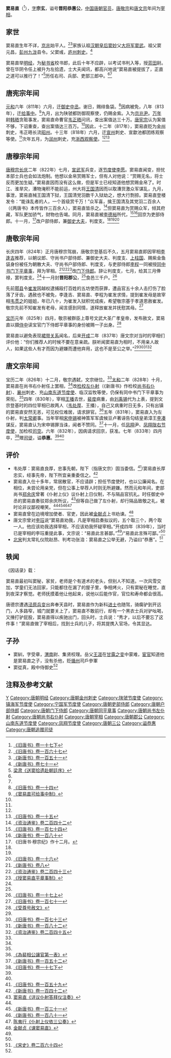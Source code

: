 {{Infobox Biography
| subject_name=窦易直
| date_of_birth  = 8世纪
| place_of_birth = [[唐朝|唐朝]]
| date_of_death  = 833年4月29日
| place_of_death = [[唐朝|唐朝]][[長安|長安]]
| occupation     = [[唐朝|唐朝]]官员
}}

'''窦易直'''（{{bd|8世纪||833年|4月29日|catIdx=D}}<ref>[[:s:舊唐書/卷17下|《旧唐书》卷一十七下]]</ref>），[[表字|字]]'''宗玄'''，谥号'''晋阳恭惠公'''，[[中国|中国]][[唐朝|唐朝]][[官员|官员]]，[[唐敬宗|唐敬宗]]和[[唐文宗|唐文宗]]年间为[[宰相|宰相]]。

== 家世 ==
窦易直生年不详，[[京兆|京兆]]始平人。<ref name=BT167>[[:s:舊唐書/卷167|《旧唐书》卷一百六十七]]</ref><ref name=NBT151>[[:s:新唐書/卷151|《新唐书》卷一百五十一]]</ref>家族认祖[[汉朝|汉朝]][[皇后|皇后]][[窦妙|窦妙]]父[[大将军_(东亚)|大将军]][[窦武|窦武]]。祖父窦元昌，[[彭州|彭州]][[九泷|九泷]]县令。父窦彧，[[庐州|庐州]][[刺史|刺史]]。<ref>[http://www.sidneyluo.net/a/a17/071b.htm 《新唐书》卷七十一]</ref>

窦易直举[[明经|明经]]，为[[秘书省|秘书省]]校书郎，此后十年不应辟，以考试书判入等，授[[蓝田县|蓝田]]尉。曾在华阴令任上被升为左拾遗，士大夫闻讯，都高兴地说“窦易直被提拔了，正直之道可以推行了！”<ref>[[:s:送窦拾遗赴朝廷序|梁肃《送窦拾遗赴朝廷序》]]</ref>历任右司、兵部、吏部三郎中。<ref name=BT167/><ref name=NBT151/>

== 唐宪宗年间 ==
[[元和_(唐朝)|元和]]六年（811年）六月，迁[[御史中丞|御史中丞]]。谢日，赐绯鱼袋。<ref>[[:s:舊唐書/卷14|《旧唐书》卷一十四]]</ref>因病被免，八年（813年），迁[[给事中|给事中]]。<ref>[[:s:窦易直可给事中制|《窦易直可给事中制》]]</ref>九月，出为陕虢都防御观察使，仍赐金紫。入为[[京兆尹|京兆尹]]。[[万年|万年]]尉[[韩晤|韩晤]]贪赃事发，窦易直命曹官[[韦正晤|韦正晤]]问讯，查出案值达三十万。[[唐宪宗|唐宪宗]]认为案值不够，下诏重查，查出案值达三百万。<ref name=BT167/>因此，十二年（817年），窦易直贬为[[金州|金州]]刺史，韦正晤长流[[昭州|昭州]]。十三年（818年）六月，迁[[宣州|宣州]]刺史、宣歙池都团练观察等使。<ref name=BT167/>次年五月，为[[润州|润州]]刺史，充[[浙西观察使|浙西观察使]]。<ref name=NBT151/><ref name=BT15>[[:s:舊唐書/卷15|《旧唐书》卷一十五]]</ref>

== 唐穆宗年间 ==
[[唐穆宗|唐穆宗]][[长庆|长庆]]二年（822年）七月，[[宣武军|宣武军]]兵变，逐[[节度使|节度使]][[李愿|李愿]]。窦易直闻变，担忧本部士兵也会如法炮制。他想以金帛赏赐军士，但有人对他说：“赏赐无名，将士反而更加生疑。”窦易直因而没有这么做，但是军士已经知道他想赏赐金帛了。时江、淮旱灾，漕物淹积不能前运，州大将[[王国清|王国清]]因而以取漕货激众军谋乱，九月，事泄，窦易直械王国清下狱，王国清党羽数千入狱劫之，想大行剽掠。窦易直登楼发令：“能诛乱者的人，一个首级赏千万！”众军喜，擒王国清及其党羽二百余人（《两唐书》本传皆作三百余人），窦易直皆杀之。<ref>[[:s:資治通鑑/卷242|《资治通鉴》卷二百四十二]]</ref>但窦易直为赏赐众军，倾其府藏，军队更加骄气，财物也告竭。同月，窦易直被[[李德裕|李德裕]]所代，<ref name=BT174>[[:s:舊唐書/卷174|《旧唐书》卷一百七十四]]</ref><ref>[[:s:新唐書/卷180|《新唐书》卷一百八十]]</ref>回京为吏部侍郎。十一月，<ref>《旧唐书·穆宗纪》作十二月。</ref>改户部侍郎，兼[[御史大夫|御史大夫]]，判度支。<ref name=BT167/><ref name=NBT151/><ref name=BT16>[[:s:舊唐書/卷16|《旧唐书》卷一十六]]</ref>

== 唐敬宗年间 ==
长庆四年（824年）正月唐穆宗驾崩，唐敬宗登基后不久，五月窦易直即因宰相[[李逢吉|李逢吉]]推荐，以朝议郎、守尚书户部侍郎、兼御史大夫、判度支、[[上柱国|上柱国]]、赐紫金鱼袋身份被任为朝散大夫、守尚书户部侍郎、判度支，与吏部侍郎[[李程|李程]]一同被授[[同中书门下平章事|同中书门下平章事]]，拜为宰相。<ref name=NBT8>[[:s:新唐書/卷8|《新唐书》卷八]]</ref><ref name=ZZTJ243>[[:s:資治通鑑/卷243|《资治通鉴》卷二百四十三]]</ref><ref>[[:s:授窦易直平章事制|《授窦易直平章事制》]]</ref>改[[门下侍郎|门下侍郎]]。辞让判度支，七月，给其三月俸禄，罢判度支。<ref name=BT167/>十一月封'''晋阳郡公'''，<ref name=NBT151/>食邑三千户。<ref name=BT17-1>[[:s:舊唐書/卷17上|《旧唐书》卷一十七上]]</ref>

先前[[鄠县|鄠县]]令[[崔发|崔发]]因越权逮捕殴打百姓的五坊使而获罪，遭品官五十余人击打伤了脸落了牙齿，遇赦也不被免，李逢吉、窦易直、李程为崔发求情，提到崔发母是故宰相[[韦贯之|韦贯之]]的姐姐，年已八十，为崔发入狱积忧成疾，希望敬宗基于孝道恩赦崔发。敬宗先前不知崔发有老母，闻言感到同情，遂释放崔发并抚慰其母。<ref name=BT171>[[:s:舊唐書/卷171|《旧唐书》卷一百七十一]]</ref>

[[宝历_(唐朝)|宝历]]元年（825年）四月，敬宗被群臣上尊号文武大圣广孝皇帝，发布赦文，窦易直以摄[[侍中|侍中]]读宝官门下侍郎平章事的身份被赐一子出身。<ref>[[:s:受尊號赦文_(李湛)|《受尊号赦文》]]</ref>

窦易直以避免表现[[裙带关系|裙带关系]]闻名，后来[[开成|开成]]二年（837年）唐文宗对当时的宰相们评价他：“你们推荐人的时候不要在意亲疏。朕听闻窦易直为相时，不用亲人故人，如果这些人有才而因为避嫌而遭他弃用，这也不是至公之举。”<ref name=NBT151/><ref name=BT173>[[:s:舊唐書/卷173|《旧唐书》卷一百七十三]]</ref><ref name=NBT182>[[:s:新唐書/卷182|《新唐书》卷一百八十二]]</ref><ref>[[:s:資治通鑑/卷245|《资治通鉴》卷二百四十五]]</ref>

== 唐文宗年间 ==
宝历二年（826年）十二月，敬宗遇弑，文宗继位。<ref name=ZZTJ243/>[[太和_(唐朝)|太和]]二年（828年）十月，窦易直在尚书右仆射任上罢相，<ref name=NBT8/>改[[检校|检校]][[左仆射|左仆射]]（《新唐书》作检校[[尚书|尚书]][[右仆射|右仆射]]）、[[襄州_(西魏)|襄州]]刺史、充[[山南东道节度使|山南东道节度使]]、临汉监牧等使，仍保有同中书门下平章事为荣衔。<ref name=BT17-1/>四年（830年），宰相[[王播|王播]]去世，[[裴度|裴度]]病重，由[[刘禹锡|刘禹锡]]代为上表，提到文宗登基时的四位宰相已故两人（[[韦处厚|韦处厚]]、王播），自己又病重时日无多，只有出镇的窦易直安然无恙，可见权位难居，请求辞官。<ref>[[:s:為裴相公讓官第一表|《為裴相公讓官第一表》]]</ref>五年（831年），窦易直入为左仆射，判[[太常卿|太常卿]]事。当年宰相[[宋申锡|宋申锡]]被神策军军虞候豆卢著诬告勾结皇弟漳王[[李凑|李凑]]谋反，窦易直认为宋申锡罪当诛，闻者不赞同。<ref>[[:s:新唐書/卷152|《新唐书》卷一百五十二]]</ref>十一月，任[[凤翔|凤翔]]尹、[[凤翔陇右节度使|凤翔陇右节度使]]，加检校[[司空|司空]]。六年（832年），因病请求回京，获准。七年（833年）四月卒，<ref name=BT17-2>[[:s:舊唐書/卷17下|《旧唐书》卷一十七下]]</ref>赠[[司徒|司徒]]，谥'''恭惠'''。<ref name=BT167/><ref name=NBT151/>

== 评价 ==
*韦处厚：窦易直良厚，忠事先朝，陛下（指唐文宗）固当委信。<ref>[[:s:舊唐書/卷159|《旧唐书》卷一百五十九]]</ref>/窦易直长厚忠实，经事先帝，陛下所宜亲重委信之。<ref>[[:s:新唐书/卷142|《新唐书》卷一百四十二]]</ref>
*窦易直入仕十多年，常居散官，不应请辟；担任节度使时，也以公廉闻名。在相位，未尝论用亲党，但在公事上举荐人时则无所避嫌。然而元和年间，吏部尚书[[郑余庆|郑余庆]]曾著《仆射上仪》议仆射上日仪制，不与隔品官抗礼。时任御史中丞的窦易直奏驳郑余庆所议，<ref>[[:s:详议仆射答拜仪注奏|窦易直《详议仆射答拜仪注奏》]]</ref>但等自己做了左仆射，却行隔品致敬之礼，被时论非议鄙视嘲笑。<ref name=BT167/><ref>[[:s:新唐书/卷131|《新唐书》卷一百三十一]]</ref><ref>[[:s:新唐書/卷181|《新唐书》卷一百八十一]]</ref><ref>[[:s:仆射上仪依三公奏|陈夷行《仆射上仪依三公奏》]]</ref>
*窦易直曾在边境增加使者、官吏，因此被[[金献贞|金献贞]]上书劝谏。<ref>[[:s:谏窦易直|金献贞《谏窦易直》]]</ref>
*唐文宗曾对[[李珏|李珏]]说“窦易直劝我，凡是宰相启奏拟议的，五个取三个，两个取一人。他应该劝我选择宰相，不应该劝我怀疑宰相。”开成四年（839年），当时已是宰相的李珏重提此事，文宗说：“易直此言甚鄙。”<ref name=BT173/>/“易直此言殊可鄙。”<ref name=NBT182/>
*[[北宋|北宋]]判太常礼仪院赵昂、判考功张洎：窦易直之公举无避，乃谥曰“恭惠”。<ref>[[:s:宋史/卷264|《宋史》卷二百六十四]]</ref>

== 轶闻 ==
《因话录》载：

窦易直最初叫窦秘，家贫，老师是个有道术的老头，但别人不知道。一次风雪交加，学童们无法回家，只能都住在漏了的屋子里，争相烤火，只有窦秘在睡觉，直到夜深才察觉。老师抚摸着他让他起来，说他以后能作官，官位和寿命都会很高。

唐德宗遭遇[[泾原兵变|泾原兵变]]出奔奉天县时，窦易直作为新科[[进士|进士]]也随驾，骑瘸驴到开远门，人多路窄，城门就要关上了，窦易直不敢前行，却有一个黑衣士兵对驴吆喝，又捶打驴屁股，窦易直得以疾驰出门，回头时，士兵说：“秀才，以后不要忘了这件事！”窦易直做了宰相后，找到士兵的儿子，将其提携入官场，令其显达。

== 子孙 ==
*窦紃，字受章，[[渭南|渭南]]尉、集贤校理。岳父[[王涯|王涯]]在[[甘露之变|甘露之变]]中蒙难，[[宦官|宦官]]知道他是窦易直之子，没有杀他，贬[[循州|循州]]司戶參軍
*窦從真，殿中侍御史<ref name=NBT151/>

== 注释及参考文献 ==
{{reflist|3}}
{{start box}}
{{s-bef|before=[[李逢吉|李逢吉]]}}
{{s-title|[[唐朝|唐朝]][[尚书右仆射|尚书右仆射]]|826年—828年}}
{{s-aft|after=[[王涯|王涯]]}}
{{s-bef|before=[[王播|王播]]}}
{{s-title|[[唐朝|唐朝]][[尚书左仆射|尚书左仆射]]|831年}}
{{s-aft|after=[[李程|李程]]}}
{{end box}}
{{DEFAULTSORT:D}}
[[Category:扶风窦氏|Y]]
[[Category:唐朝明经|Category:唐朝明经]]
[[Category:唐朝金州刺史|Category:唐朝金州刺史]]
[[Category:陕虢节度使|Category:陕虢节度使]]
[[Category:镇海军节度使|Category:镇海军节度使]]
[[Category:宁国军节度使|Category:宁国军节度使]]
[[Category:唐朝吏部侍郎|Category:唐朝吏部侍郎]]
[[Category:唐朝户部侍郎|Category:唐朝户部侍郎]]
[[Category:唐朝门下侍郎|Category:唐朝门下侍郎]]
[[Category:唐朝同平章事|Category:唐朝同平章事]]
[[Category:唐朝尚书左仆射|Category:唐朝尚书左仆射]]
[[Category:唐朝尚书右仆射|Category:唐朝尚书右仆射]]
[[Category:唐朝宰相|Category:唐朝宰相]]
[[Category:唐朝郡公|Category:唐朝郡公]]
[[Category:山南东道节度使|Category:山南东道节度使]]
[[Category:凤翔节度使|Category:凤翔节度使]]
[[Category:唐朝三公|Category:唐朝三公]]
[[Category:谥恭惠|Category:谥恭惠]]
[[Category:唐朝追赠司徒|Category:唐朝追赠司徒]]